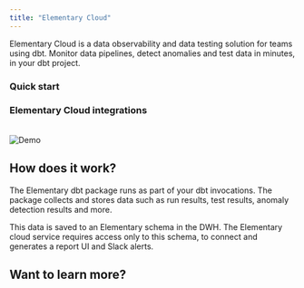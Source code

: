 ```yaml
---
title: "Elementary Cloud"
---
```


Elementary Cloud is a data observability and data testing solution for teams using dbt. Monitor data pipelines, detect anomalies and test data in minutes, in your dbt project.

### Quick start

<Snippet file="cloud/quick-start-cards.mdx" />


### Elementary Cloud integrations

<Snippet file="cloud/integrations/cloud-integrations-cards.mdx" />



<br/>

<Frame>
  <img
    src="https://raw.githubusercontent.com/elementary-data/elementary/master/static/report_ui.gif"
    alt="Demo"
  />
</Frame>

## How does it work?

The Elementary dbt package runs as part of your dbt invocations.
The package collects and stores data such as run results, test results, anomaly detection results and more.

This data is saved to an Elementary schema in the DWH.
The Elementary cloud service requires access only to this schema, to connect and generates a report UI and Slack alerts.


## Want to learn more?

<Card
  title="Schedule a call"
  href="https://calendly.com/maayansa/call-with-elementary-data">
</Card>
